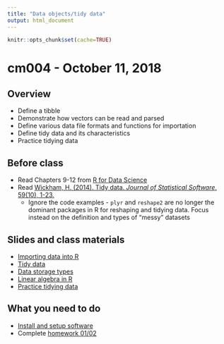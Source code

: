 ```yaml
---
title: "Data objects/tidy data"
output: html_document
---
```


```r
knitr::opts_chunk$set(cache=TRUE)
```

# cm004 - October 11, 2018

## Overview

* Define a tibble
* Demonstrate how vectors can be read and parsed
* Define various data file formats and functions for importation
* Define tidy data and its characteristics
* Practice tidying data

## Before class

* Read Chapters 9-12 from [R for Data Science](http://r4ds.had.co.nz/)
* Read [Wickham, H. (2014). Tidy data. *Journal of Statistical Software*, 59(10), 1-23.](https://www.jstatsoft.org/article/view/v059i10)
    * Ignore the code examples - `plyr` and `reshape2` are no longer the dominant packages in R for reshaping and tidying data. Focus instead on the definition and types of "messy" datasets

## Slides and class materials

* [Importing data into R](https://cfss.uchicago.edu/datawrangle_import_functions.html)
* [Tidy data](https://cfss.uchicago.edu/datawrangle_tidy_data.html)
* [Data storage types](https://cfss.uchicago.edu/program_vectors.html)
* [Linear algebra in R](linear-algebra.html)
* [Practice tidying data](https://cfss.uchicago.edu/datawrangle_tidy_exercise.html)

## What you need to do

* [Install and setup software](https://cfss.uchicago.edu/setup00.html)
* Complete [homework 01/02](hw02-wrangle-explore-data.html)
